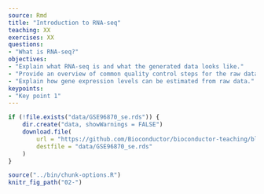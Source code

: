 ```yaml
---
source: Rmd
title: "Introduction to RNA-seq"
teaching: XX
exercises: XX
questions:
- "What is RNA-seq?"
objectives:
- "Explain what RNA-seq is and what the generated data looks like."
- "Provide an overview of common quality control steps for the raw data."
- "Explain how gene expression levels can be estimated from raw data."
keypoints:
- "Key point 1"
---
```


```r
if (!file.exists("data/GSE96870_se.rds")) {
    dir.create("data, showWarnings = FALSE")
    download.file(
        url = "https://github.com/Bioconductor/bioconductor-teaching/blob/master/data/GSE96870/GSE96870_se.rds?raw=true", 
        destfile = "data/GSE96870_se.rds"
    )
}
```

```r
source("../bin/chunk-options.R")
knitr_fig_path("02-")
```
